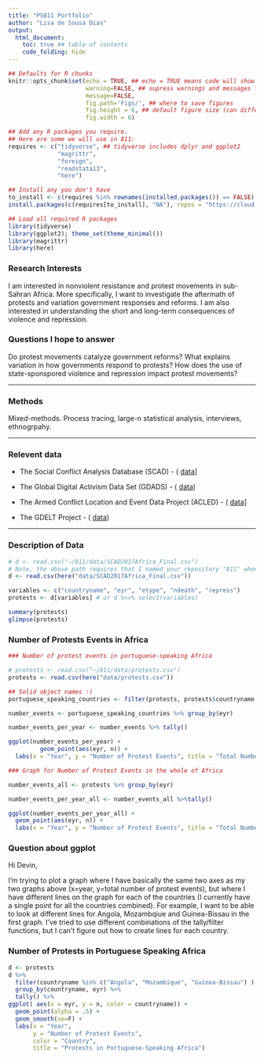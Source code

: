 ```yaml
---
title: "PS811 Portfolio"
author: "Lisa de Sousa Dias"
output:
  html_document: 
    toc: true ## table of contents
    code_folding: hide
---
```

```r
## Defaults for R chunks
knitr::opts_chunk$set(echo = TRUE, ## echo = TRUE means code will show
                      warning=FALSE, ## supress warnings and messages from R
                      message=FALSE,
                      fig.path='Figs/', ## where to save figures
                      fig.height = 6, ## default figure size (can differ in each chunk)
                      fig.width = 6)

## Add any R packages you require. 
## Here are some we will use in 811:
requires <- c("tidyverse", ## tidyverse includes dplyr and ggplot2
              "magrittr",
              "foreign",
              "readstata13",
              "here")

## Install any you don't have
to_install <- c(requires %in% rownames(installed.packages()) == FALSE)
install.packages(c(requires[to_install], "NA"), repos = "https://cloud.r-project.org/" )

## Load all required R packages
library(tidyverse)
library(ggplot2); theme_set(theme_minimal())
library(magrittr)
library(here)
```
<!-- The above header sets everything up. -->





<!-- Replace the below with bit about you. -->
### Research Interests

I am interested in nonviolent resistance and protest movements in sub-Sahran Africa. More specifically, I want to investigate the aftermath of protests and variation government responses and reforms. I am also interested in understanding the short and long-term consequences of violence and repression.  

### Questions I hope to answer
Do protest movements catalyze government reforms? What explains variation in how governments respond to protests? How does the use of state-sponspored violence and repression impact protest movements? 

---

### Methods
Mixed-methods. Process tracing, large-n statistical analysis, interviews, ethnogrpahy. 

---

### Relevent data
- The Social Conflict Analysis Database (SCAD) - ( [data](https://www.strausscenter.org/scad.html)]

- The Global Digital Activism Data Set (GDADS) - ( [data](https://www.icpsr.umich.edu/icpsrweb/ICPSR/studies/34625/datadocumentation))

- The Armed Conflict Location and Event Data Project (ACLED) - ( [data](https://www.acleddata.com/data/)]

- The GDELT Project - ( [data](https://www.gdeltproject.org/data.html))

<!--
Lisa, 
These datasets look like great options from which to select a few variables of interest. GDELT especially is massive, so you may want to write a separate R script that downloads your dataset of interest, selects a number of variables, and saves a smaller file in your data subfolder that this script can then call upon. 
Best,
Devin 
-->

---

### Description of Data

```r
# d <- read.csv("~/811/data/SCAD2017Africa_Final.csv")
# Note, the above path requires that I named your repository "811" when I cloned it and that my current working directory has this folder in it. 
d <- read.csv(here("data/SCAD2017Africa_Final.csv"))

variables <- c("countryname", "eyr", "etype", "ndeath", "repress")
protests <- d[variables] # or d %<>% select(variables)

summary(protests)
glimpse(protests)
```

### Number of Protests Events in Africa 

```r

### Number of protest events in portuguese-speaking Africa 

# protests <- read.csv("~/811/data/protests.csv")
protests <- read.csv(here("data/protests.csv"))

## Solid object names :)
portuguese_speaking_countries <- filter(protests, protests$countryname %in% c("Angola", "Mozambique", "Guinea-Bissau"))

number_events <- portuguese_speaking_countries %>% group_by(eyr) 

number_events_per_year <- number_events %>% tally()

ggplot(number_events_per_year) +
         geom_point(aes(eyr, n)) +
  labs(x = "Year", y = "Number of Protest Events", title = "Total Number of Protest Events in Portuguese-Speaking Africa", caption = "For portuguese-speaking countries in Africa, I only have data for Angola, Mozambique and Guinea-Bissau") 

### Graph for Number of Protest Events in the whole of Africa

number_events_all <- protests %>% group_by(eyr) 

number_events_per_year_all <- number_events_all %>%tally()

ggplot(number_events_per_year_all) +
  geom_point(aes(eyr, n)) +
  labs(x = "Year", y = "Number of Protest Events", title = "Total Number of Protest Events in Africa")

```
  
### Question about ggplot

Hi Devin,

I'm trying to plot a graph where I have basically the same two axes as my two graphs above (x=year, y=total number of protest events), but where I have different lines on the graph for each of the countries (I currently have a single point for all the countries combined). For example, I want to be able to look at different lines for Angola, Mozambqiue and Guinea-Bissau in the first graph. I've tried to use different combinations of the tally/filter functions, but I can't figure out how to create lines for each country.

### Number of Protests in Portuguese Speaking Africa

```r
d <- protests
d %>% 
  filter(countryname %in% c("Angola", "Mozambique", "Guinea-Bissau") ) %>% 
  group_by(countryname, eyr) %>% 
  tally() %>% 
ggplot( aes(x = eyr, y = n, color = countryname)) + 
  geom_point(alpha = .5) + 
  geom_smooth(se=F) +
  labs(x = "Year", 
       y = "Number of Protest Events", 
       color = "Country",
       title = "Protests in Portuguese-Speaking Africa")

```

